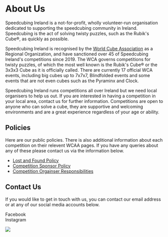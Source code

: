 
# About Us

Speedcubing Ireland is a not-for-profit, wholly volunteer-run organisation dedicated to supporting the speedcubing community in Ireland. Speedcubing is the act of solving twisty puzzles, such as the Rubik&apos;s Cube®, as quickly as possible.

Speedcubing Ireland is recognised by the [World Cube Association](https://www.worldcubeassociation.org) as a Regional Organization, and have sanctioned over 45 of Speedcubing Ireland's competitions since 2019. The WCA governs competitions for twisty puzzles, of which the most well known is the Rubik&apos;s Cube® or the 3x3x3 Cube as it is officially called. There are currently 17 official WCA events, including big cubes up to 7x7x7, Blindfolded events and some events that are not even cubes such as the Pyraminx and Clock.

Speedcubing Ireland runs competitions all over Ireland but we need local organisers to help us out.  If you are interested in having a competition in your local area, contact us for further information.  Competitions are open to anyone who can solve a cube, they are supportive and welcoming environments and are a great experience regardless of your age or ability.

## Policies
Here are our public policies. There is also additional information about each competition on their relevent WCAA pages. If you have any queries about any of these please contact us via the information below.

- [Lost and Found Policy](/policies/lost-and-found.pdf)
- [Competition Sponsor Policy](/policies/comp-sponsor.pdf)
- [Competition Orgainser Responsibilities](/policies/comp-organiser.pdf)

## Contact Us
If you would like to get in touch with us, you can contact our email address <span><Obfuscate email="speedcubingireland@gmail.com" /></span> or at any of our social media accounts below.

<div>
  <Link href="https://www.facebook.com/SpeedcubingIreland">
    <span>Facebook <FontAwesomeIcon icon={faFacebook} /></span>
  </Link>
  <br />
  <Link href="https://www.instagram.com/speedcubingireland/">
    <span>Instagram <FontAwesomeIcon icon={faInstagram} /></span>
  </Link>
</div>

![](/images/crowd.webp)

